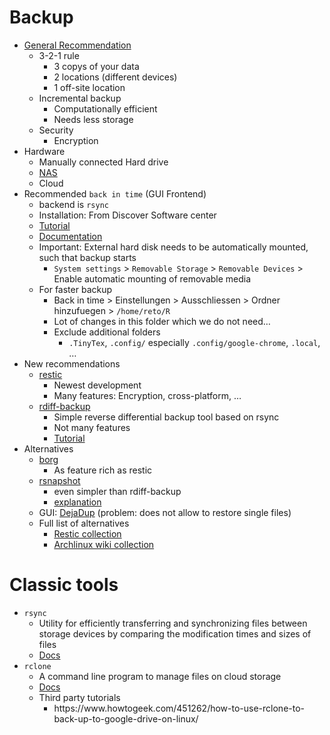 # Backup {#backup}

* [General Recommendation](https://thewirecutter.com/reviews/how-to-back-up-your-computer/)
  - 3-2-1 rule
    + 3 copys of your data
    + 2 locations (different devices)
    + 1 off-site location
  - Incremental backup
    + Computationally efficient
    + Needs less storage
  - Security
    + Encryption
* Hardware
  - Manually connected Hard drive
  - [NAS](https://www.howtogeek.com/208030/how-to-set-up-a-nas-network-attached-storage-drive/)
  - Cloud
* Recommended `back in time` (GUI Frontend)
  - backend is `rsync`
  - Installation: From Discover Software center
  - [Tutorial](https://www.howtogeek.com/110138/how-to-back-up-your-linux-system-with-back-in-time/)
  - [Documentation](https://backintime.readthedocs.io/en/latest/)
  - Important: External hard disk needs to be automatically mounted, such that backup starts
      + `System settings` > `Removable Storage` > `Removable Devices` > Enable automatic mounting of removable media
  - For faster backup
      + Back in time > Einstellungen > Ausschliessen > Ordner hinzufuegen > `/home/reto/R`
      + Lot of changes in this folder which we do not need...
      + Exclude additional folders
          - `.TinyTex`, `.config/` especially `.config/google-chrome`, `.local`, ...
* New recommendations
  - [restic](https://restic.net/)
    + Newest development
    + Many features: Encryption, cross-platform, ...
  - [rdiff-backup](https://rdiff-backup.net/)
    + Simple reverse differential backup tool based on rsync
    + Not many features
    + [Tutorial](https://www.thomas-krenn.com/de/wiki/Backup_unter_Linux_mit_rdiff-backup)
* Alternatives
  - [borg](https://www.borgbackup.org/)
    + As feature rich as restic
  - [rsnapshot](https://rsnapshot.org/)
    + even simpler than rdiff-backup
    + [explanation](https://serverfault.com/questions/136861/which-is-best-for-backups-rsync-vs-rdiff-vs-rsnapshot/136878)
  - GUI: [DejaDup](https://wiki.gnome.org/Apps/DejaDup) (problem: does not allow to restore single files)
  - Full list of alternatives
    + [Restic collection](https://github.com/restic/others)
    + [Archlinux wiki collection](https://wiki.archlinux.org/title/Synchronization_and_backup_programs)

# Classic tools

* `rsync`
  - Utility for efficiently transferring and synchronizing files between storage devices by comparing the modification times and sizes of files
  - [Docs](https://rsync.samba.org/documentation.html)
* `rclone`
  - A command line program to manage files on cloud storage
  - [Docs](https://rclone.org/docs/)
  - Third party tutorials
    + https://www.howtogeek.com/451262/how-to-use-rclone-to-back-up-to-google-drive-on-linux/
